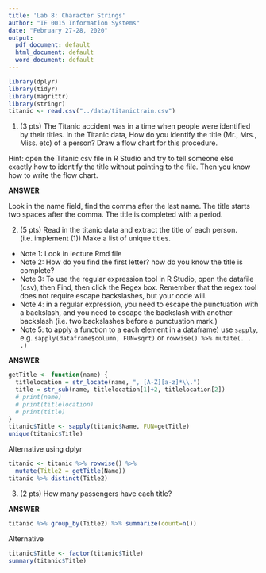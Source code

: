 ```yaml
---
title: 'Lab 8: Character Strings'
author: "IE 0015 Information Systems"
date: "February 27-28, 2020"
output:
  pdf_document: default
  html_document: default
  word_document: default
---
```


```r
library(dplyr)
library(tidyr)
library(magrittr)
library(stringr)
titanic <- read.csv("../data/titanictrain.csv")
```
1.  (3 pts) The Titanic accident was in a time when people were identified by their titles. In the Titanic data, How do you identify the title (Mr., Mrs., Miss. etc) of a person? Draw a flow chart for this procedure.

Hint: open the Titanic csv file in R Studio and try to tell someone else exactly how to identify the title without pointing to the file. Then you know how to write the flow chart.

**ANSWER**

Look in the name field, find the comma after the last name.
The title starts two spaces after the comma.
The title is completed with a period.

2.  (5 pts) Read in the titanic data and extract the title of each person. (i.e. implement (1)) Make a list of unique titles.  

- Note 1: Look in lecture Rmd file
- Note 2: How do you find the first letter? how do you know the title is complete? 
- Note 3:  To use the regular expression tool in R Studio, open the datafile (csv), then Find, then click the Regex box.  Remember that the regex tool does not require escape backslashes, but your code will.
- Note 4:  in a regular expression, you need to escape the punctuation with a backslash, and you need to escape the backslash with another backslash (i.e. two backslashes before a punctuation mark.)
- Note 5:  to apply a function to a each element in a dataframe) use `sapply`, e.g. `sapply(dataframe$column, FUN=sqrt)` or `rowwise() %>% mutate(. . .)`
  
**ANSWER**

```r
getTitle <- function(name) {
  titlelocation = str_locate(name, ", [A-Z][a-z]*\\.")
  title = str_sub(name, titlelocation[1]+2, titlelocation[2])
  # print(name)
  # print(titlelocation)
  # print(title)
}
titanic$Title <- sapply(titanic$Name, FUN=getTitle)
unique(titanic$Title)  
```

Alternative using dplyr
```r
titanic <- titanic %>% rowwise() %>% 
  mutate(Title2 = getTitle(Name))
titanic %>% distinct(Title2)
```


3.  (2 pts) How many passengers have each title? 

**ANSWER**
```r
titanic %>% group_by(Title2) %>% summarize(count=n())
```

Alternative

```r
titanic$Title <- factor(titanic$Title)
summary(titanic$Title)
```
